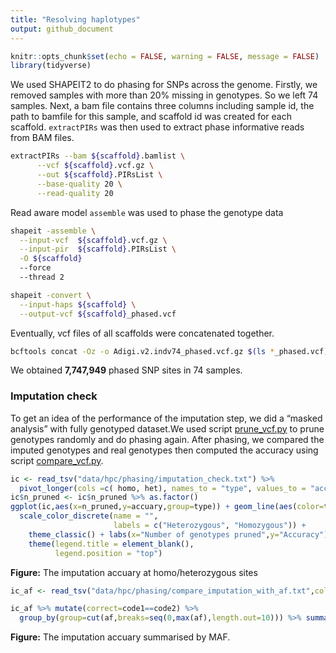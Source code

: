 ```yaml
---
title: "Resolving haplotypes"
output: github_document
---
```


```r
knitr::opts_chunk$set(echo = FALSE, warning = FALSE, message = FALSE)
library(tidyverse)
```

We used SHAPEIT2 to do phasing for SNPs across the genome. Firstly, we removed samples with more than 20% missing in genotypes. So we left 74 samples. Next, a bam file contains three columns including sample id, the path to bamfile for this sample, and scaffold id was created for each scaffold. `extractPIRs` was then used to extract phase informative reads from BAM files.

```bash
extractPIRs --bam ${scaffold}.bamlist \
      --vcf ${scaffold}.vcf.gz \
      --out ${scaffold}.PIRsList \
      --base-quality 20 \
      --read-quality 20
```
Read aware model `assemble` was used to phase the genotype data

```bash
shapeit -assemble \
  --input-vcf  ${scaffold}.vcf.gz \
  --input-pir  ${scaffold}.PIRsList \
  -O ${scaffold}
  --force
  --thread 2

shapeit -convert \
  --input-haps ${scaffold} \
  --output-vcf ${scaffold}_phased.vcf
```

Eventually, vcf files of all scaffolds were concatenated together.

```bash
bcftools concat -Oz -o Adigi.v2.indv74_phased.vcf.gz $(ls *_phased.vcf)
```

We obtained **7,747,949** phased SNP sites in 74 samples.

### Imputation check

To get an idea of the performance of the imputation step, we did a "masked analysis" with fully genotyped dataset.We used script [prune_vcf.py](scripts/prune_vcf.py) to prune genotypes randomly and do phasing again. After phasing, we compared the imputed genotypes and real genotypes then computed the accuracy using script [compare_vcf.py](scripts/compare_vcf.py).

```r
ic <- read_tsv("data/hpc/phasing/imputation_check.txt") %>% 
  pivot_longer(cols =c( homo, het), names_to = "type", values_to = "accuary") 
ic$n_pruned <- ic$n_pruned %>% as.factor()
ggplot(ic,aes(x=n_pruned,y=accuary,group=type)) + geom_line(aes(color=type)) + geom_point(shape=21) + 
  scale_color_discrete(name = "", 
                       labels = c("Heterozygous", "Homozygous")) +
    theme_classic() + labs(x="Number of genotypes pruned",y="Accuracy") +
    theme(legend.title = element_blank(),
          legend.position = "top")

```

**Figure:** The imputation accuary at homo/heterozygous sites

```r
ic_af <- read_tsv("data/hpc/phasing/compare_imputation_with_af.txt",col_names = c("site_id","imputed","real","ref","alt","af")) %>% mutate(code1=imputed %>% strsplit("|") %>% map(first) %>% unlist %>% as.numeric + imputed %>% strsplit("|") %>% map(last) %>% unlist %>% as.numeric, code2=real %>% strsplit("\\||\\/") %>% map(first) %>% unlist %>% as.numeric + real %>% strsplit("\\||\\/") %>% map(last) %>% unlist %>% as.numeric) %>% select(site_id,code1,code2,af)

ic_af %>% mutate(correct=code1==code2) %>% 
  group_by(group=cut(af,breaks=seq(0,max(af),length.out=10))) %>% summarise(accuracy=sum(correct)/n()) %>% ggplot(aes(x=group,y=accuracy,group=group)) + geom_point() + labs(x="Minor allele frequency",y="Accuracy")

```

**Figure:** The imputation accuary summarised by MAF.